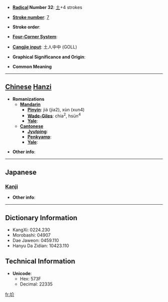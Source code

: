 * '''[[Wiktionary:Chinese radical index| Radical]] Number 32''': [[Wiktionary:Chinese radical index 土|土]]+4 strokes

* '''[[Wiktionary:Chinese total strokes index|Stroke number]]''': [[Wiktionary:Chinese total strokes index 7|7]]

* '''Stroke order''': 

* '''[[Wiktionary:Chinese four corner index|Four-Corner System]]''': 

* '''[[Wiktionary:Chinese Cangjie index|Cangjie input]]''': 土人中中 (GOLL)

* '''Graphical Significance and Origin''': 

* '''Common Meaning'''

----

== [[Chinese]] [[Hanzi]] ==

* '''Romanizations'''
** '''[[Mandarin]]'''
*** '''[[Pinyin]]''': jiá (jia2), xùn (xun4)
*** '''[[Wade-Giles]]''': chia<sup>2</sup>, hsün<sup>4</sup>
*** '''[[Yale]]''': 
** '''[[Cantonese]]'''
*** '''[[Jyutping]]''':
*** '''[[Penkyamp]]''': 
*** '''[[Yale]]''': 

* '''Other info''': 

----

==Japanese==
===[[Kanji]]===
{{kanji|on readings=[[かつ]] (katsu), [[けち]] (kechi)|kun readings=[[あか]] (aka), [[ちり]] (chiri)}}

* '''Other info''':  

----

== Dictionary Information ==

* KangXi: 0224.230
* Morobashi: 04907
* Dae Jaweon: 0459.110
* Hanyu Da Zidian: 10423.110

== Technical Information ==

* '''Unicode''':
** Hex: 573F
** Decimal: 22335

[[fr:圿]]